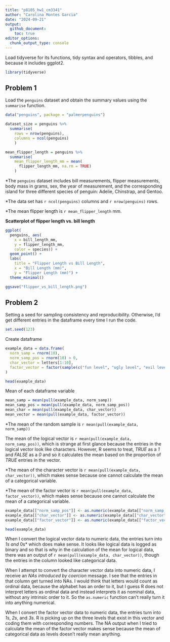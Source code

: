 ```yaml
---
title: "p8105_hw1_cm3341"
author: "Carolina Montes Garcia"
date: "2024-09-21"
output: 
  github_document:
    toc: true
editor_options: 
  chunk_output_type: console
---
```


Load tidyverse for its functions, tidy syntax and operators, tibbles, and because it includes ggplot2.

```r
library(tidyverse)
```


## Problem 1
Load the `penguins` dataset and obtain the summary values using the `summarise` function.

```r
data("penguins", package = "palmerpenguins")

dataset_size = penguins %>%
  summarise(
    rows = nrow(penguins), 
    columns = ncol(penguins)
    )

mean_flipper_length = penguins %>%
  summarise(
    mean_flipper_length_mm = mean(
      flipper_length_mm, na.rm = TRUE)
    )

```

*The `penguins` dataset includes bill measurements, flipper measurements, body mass in grams, sex, the year of measurement, and the corresponding island for three different species of penguin: Adelie, Chinstrap, and Gentoo.

*The data set has `r ncol(penguins)` columns and `r nrow(penguins)` rows.

*The mean flipper length is `r mean_flipper_length` mm.


**Scatterplot of flipper length vs. bill length**

```r
ggplot(
  penguins, aes(
    x = bill_length_mm, 
    y = flipper_length_mm, 
    color = species)) +
  geom_point() +
  labs(
    title = "Flipper Length vs Bill Length", 
    x = "Bill Length (mm)", 
    y = "Flipper Length (mm)") +
  theme_minimal()

ggsave("flipper_vs_bill_length.png")
```


## Problem 2

Setting a seed for sampling consistency and reproducibility. Otherwise, I'd get different entries in the dataframe every time I run the code. 
```r
set.seed(123)
```

Create dataframe
```r

example_data = data.frame(
  norm_samp = rnorm(10),
  norm_samp_pos = rnorm(10) > 0,
  char_vector = letters[1:10],
  factor_vector = factor(sample(c("fun level", "ugly level", "evil level"), 10, replace = TRUE))
)

head(example_data)
```

Mean of each dataframe variable
```r

mean_samp = mean(pull(example_data, norm_samp))
mean_samp_pos = mean(pull(example_data, norm_samp_pos))
mean_char = mean(pull(example_data, char_vector))
mean_vector = mean(pull(example_data, factor_vector))

```

*The mean of the random sample is `r mean(pull(example_data, norm_samp))`

The mean of the logical vector is `r mean(pull(example_data, norm_samp_pos))`, which is strange at first glance because the entries in the logical vector look like characters. However, R seems to treat, *TRUE* as a *1* and *FALSE* as a *0* and so it calculates the mean based on the proportion of *TRUE* entries in the vector. 

*The mean of the character vector is `r mean(pull(example_data, char_vector))`, which makes sense because one cannot calculate the mean of a categorical variable. 

*The mean of the factor vector is `r mean(pull(example_data, factor_vector))`, which makes sense because one cannot calculate the mean of a categorical variable. 

```r

example_data[["norm_samp_pos"]] <- as.numeric(example_data[["norm_samp_pos"]])
example_data[["char_vector"]] <- as.numeric(example_data[["char_vector"]])
example_data[["factor_vector"]] <- as.numeric(example_data[["factor_vector"]])

head(example_data)
```

When I convert the logical vector data to numeric data, the entries turn into *1s and *0s* which does make sense. It looks like logical data is logged as binary and so that is why in the calculation of the mean for logical data, there was an output of `r mean(pull(example_data, char_vector))`, though the entries in the column looked like categorical data.

When I attempt to convert the character vector data into numeric data, I receive an *NAs introduced by coercion* message. I see that the entries in that column get turned into NAs. I would think that letters would count as ordinal data, because the alphabet has an order to it, but I guess R does not interpret letters as ordinal data and instead interprets it as nominal data, without any intrinsic order to it. So the `as.numeric` function can't really turn it into anything numerical. 

When I convert the factor vector data to numeric data, the entries turn into *1s*, *2s*, and *3s*. R is picking up on the three levels that exist in this vector and coding them with corresponding numbers. The NA output when I tried to calculate the mean of the factor vector makes sense because the mean of categorical data as levels doesn't really mean anything. 